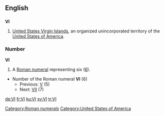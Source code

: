 {{also|vi|Vi}}
==English==

==={{abbreviation}}===
'''VI'''

# [[United States Virgin Islands]], an organized unincorporated territory of the [[United States of America]].

===Number===
'''VI'''

# A [[Roman numeral]] representing six ([[six|6]]).
* Number of the Roman numeral '''VI''' (6)
** Previous: [[V]] (5)
** Next: [[VII]] (7)

[[Category:Roman numerals]]
[[Category:United States of America]]

[[de:VI]]
[[fr:VI]]
[[ku:VI]]
[[sv:VI]]
[[tr:VI]]